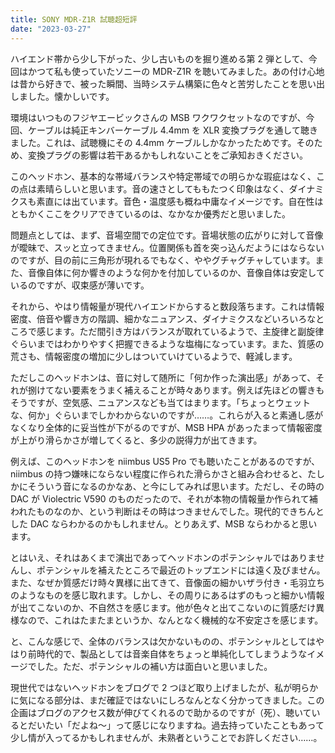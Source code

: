 ```yaml
---
title: SONY MDR-Z1R 試聴超短評
date: "2023-03-27"
---
```


ハイエンド帯から少し下がった、少し古いものを掘り進める第 2 弾として、今回はかつて私も使っていたソニーの MDR-Z1R を聴いてみました。あの付け心地は昔から好きで、被った瞬間、当時システム構築に色々と苦労したことを思い出しました。懐かしいです。

環境はいつものフジヤエービックさんの MSB ワクワクセットなのですが、今回、ケーブルは純正キンバーケーブル 4.4mm を XLR 変換プラグを通して聴きました。これは、試聴機にその 4.4mm ケーブルしかなかったためです。そのため、変換プラグの影響は若干あるかもしれないことをご承知おきください。

このヘッドホン、基本的な帯域バランスや特定帯域での明らかな瑕疵はなく、この点は素晴らしいと思います。音の速さとしてももたつく印象はなく、ダイナミクスも素直には出ています。音色・温度感も概ね中庸なイメージです。自在性はともかくここをクリアできているのは、なかなか優秀だと思いました。

問題点としては、まず、音場空間での定位です。音場状態の広がりに対して音像が曖昧で、スッと立ってきません。位置関係も首を突っ込んだようにはならないのですが、目の前に三角形が現れるでもなく、ややグチャグチャしています。また、音像自体に何か響きのような何かを付加しているのか、音像自体は安定しているのですが、収束感が薄いです。

それから、やはり情報量が現代ハイエンドからすると数段落ちます。これは情報密度、倍音や響き方の階調、細かなニュアンス、ダイナミクスなどいろいろなところで感じます。ただ間引き方はバランスが取れているようで、主旋律と副旋律ぐらいまではわかりやすく把握できるような塩梅になっています。また、質感の荒さも、情報密度の増加に少しはついていけているようで、軽減します。

ただしこのヘッドホンは、音に対して随所に「何か作った演出感」があって、それが捌けてない要素をうまく補えることが時々あります。例えば先ほどの響きもそうですが、空気感、ニュアンスなども当てはまります。「ちょっとウェットな、何か」ぐらいまでしかわからないのですが……。これらが入ると素通し感がなくなり全体的に妥当性が下がるのですが、MSB HPA があったまって情報密度が上がり滑らかさが増してくると、多少の説得力が出てきます。

例えば、このヘッドホンを niimbus US5 Pro でも聴いたことがあるのですが、niimbus の持つ嫌味にならない程度に作られた滑らかさと組み合わせると、たしかにそういう音になるのかなあ、と今にしてみれば思います。ただし、その時の DAC が Violectric V590 のものだったので、それが本物の情報量か作られて補われたものなのか、という判断はその時はつきませんでした。現代的できちんとした DAC ならわかるのかもしれません。とりあえず、MSB ならわかると思います。

とはいえ、それはあくまで演出であってヘッドホンのポテンシャルではありませんし、ポテンシャルを補えたところで最近のトップエンドには遠く及びません。また、なぜか質感だけ時々異様に出てきて、音像面の細かいザラ付き・毛羽立ちのようなものを感じ取れます。しかし、その周りにあるはずのもっと細かい情報が出てこないのか、不自然さを感じます。他が色々と出てこないのに質感だけ異様なので、これはたまたまというか、なんとなく機械的な不安定さを感じます。

と、こんな感じで、全体のバランスは欠かないものの、ポテンシャルとしてはやはり前時代的で、製品としては音楽自体をちょっと単純化してしまうようなイメージでした。ただ、ポテンシャルの補い方は面白いと思いました。

現世代ではないヘッドホンをブログで 2 つほど取り上げましたが、私が明らかに気になる部分は、まだ確証ではないにしろなんとなく分かってきました。この企画はブログのアクセス数が伸びてくれるので助かるのですが（死）、聴いているとだいたい「だよね〜」って感じになりますね。過去持っていたこともあって少し情が入ってるかもしれませんが、未熟者ということでお許しください……。
